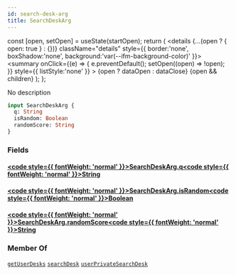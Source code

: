 ```yaml
---
id: search-desk-arg
title: SearchDeskArg
---
```









  const [open, setOpen] = useState(startOpen);
  return (
    <details {...(open ? { open: true } : {})} className="details" style={{ border:'none', boxShadow:'none', background:'var(--ifm-background-color)' }}>
      <summary
        onClick={(e) => {
          e.preventDefault();
          setOpen((open) => !open);
        }}
        style={{ listStyle:'none' }}
      >
      {open ? dataOpen : dataClose}
      </summary>
      {open && children}
    </details>
  );
};








No description


```graphql
input SearchDeskArg {
  q: String
  isRandom: Boolean
  randomScore: String
}
```




### Fields

#### [<code style={{ fontWeight: 'normal' }}>SearchDeskArg.<b>q</b></code>](#)<Bullet />[<code style={{ fontWeight: 'normal' }}><b>String</b></code>](/main-backend-service/graphql/🧠🔍introspection/types/scalars/string.mdx) <Badge class="badge badge--secondary " text="scalar"/> 



#### [<code style={{ fontWeight: 'normal' }}>SearchDeskArg.<b>isRandom</b></code>](#)<Bullet />[<code style={{ fontWeight: 'normal' }}><b>Boolean</b></code>](/main-backend-service/graphql/🧠🔍introspection/types/scalars/boolean.mdx) <Badge class="badge badge--secondary " text="scalar"/> 



#### [<code style={{ fontWeight: 'normal' }}>SearchDeskArg.<b>randomScore</b></code>](#)<Bullet />[<code style={{ fontWeight: 'normal' }}><b>String</b></code>](/main-backend-service/graphql/🧠🔍introspection/types/scalars/string.mdx) <Badge class="badge badge--secondary " text="scalar"/> 







### Member Of

[`getUserDesks`](/main-backend-service/graphql/🧠🔍introspection/operations/queries/get-user-desks.mdx)  <Badge class="badge badge--secondary badge--relation" text="query"/><Bullet />[`searchDesk`](/main-backend-service/graphql/🧠🔍introspection/operations/queries/search-desk.mdx)  <Badge class="badge badge--secondary badge--relation" text="query"/><Bullet />[`userPrivateSearchDesk`](/main-backend-service/graphql/🧠🔍introspection/operations/queries/user-private-search-desk.mdx)  <Badge class="badge badge--secondary badge--relation" text="query"/>